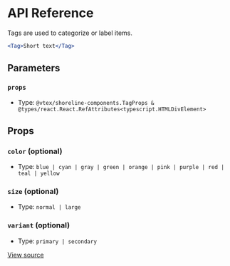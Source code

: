 # API Reference

Tags are used to categorize or label items.

```jsx
<Tag>Short text</Tag>
```

## Parameters

### `props`

- Type: `@vtex/shoreline-components.TagProps & @types/react.React.RefAttributes<typescript.HTMLDivElement>`

## Props

### `color` (optional)

- Type: `blue | cyan | gray | green | orange | pink | purple | red | teal | yellow`

### `size` (optional)

- Type: `normal | large`

### `variant` (optional)

- Type: `primary | secondary`

[View source](https://github.com/vtex/shoreline/blob/4a5bce6b0/packages/components/src/tag/tag.tsx#L10)
